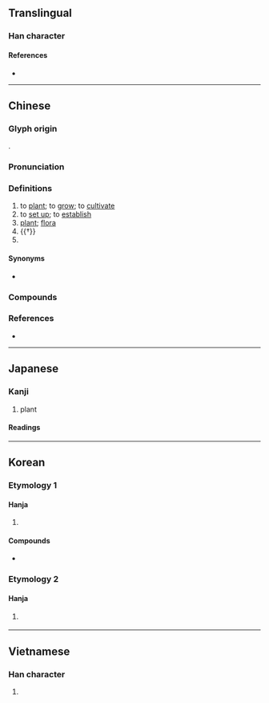 {{character info}}
==Translingual==
{{Han stroke|Japan<br>[[File:植 - U+0690D - KanjiVG stroke order.svg]]}}

===Han character===
{{Han char|rn=75|rad=木|as=08|sn=12|four=44916|canj=DJBM|ids=⿰木直}}

====References====
* {{Han ref|kx=0536.100|dkj=15023|dj=0923.230|hdz=21225.080|uh=690D|ud=26893|bh=B4D3|bd=46291}}

----

==Chinese==
{{zh-forms|ss=𰗝}}

===Glyph origin===
{{Han etym}}
{{Han compound|木|直|ls=psc|c1=s|t1=tree|c2=p}}.

===Pronunciation===
{{zh-pron
|m=zhí
|m-s=zi2
|dg=җы1
|c=zik6
|c-t=zet5
|g=ciit7
|h=pfs=chhṳ̍t;gd=ced6
|j=zeh5
|mb=cĭ
|md=sĭk
|mn=qz:sia̍k/xm,zz:se̍k/si̍t/ha:se̍t/tw:ti̍t
|mn_note=sia̍k/se̍k - literary; si̍t/se̍t - vernacular
|mn-t=sêg4/sig8/sêg8
|mn-t_note=sêg4 - literary; sig8/sêg8 - vernacular (sêg8 - Jieyang)
|w=5zeq
|x=zhr6
|mc=y
|oc=y
|cat=v,n
}}

===Definitions===
{{zh-hanzi}}

# to [[plant]]; to [[grow]]; to [[cultivate]]
# to [[set up]]; to [[establish]]
# [[plant]]; [[flora]]
# {{†}} {{rfdef|zh}}
# {{surname|zh}}

====Synonyms====
* {{sense|to cultivate}}
{{zh-syn-saurus|種植}}

===Compounds===
{{zh-der|下等植物|人工植牙|動植物|卵子移植|原生植物|單花植物|器官移植|培植|孢子植物|室內植物|寄生植物|密植|常綠植物|庭園植物|弱植|心臟移植|懶人植物|手植|扶植|捕蟲植物|攀緣植物|旱性植物|曹植|有毒植物|木本植物|栽培植物|栽植|植基|植床|植株|植樹|植樹節|植牙|植物|植物人|植物園|植物學|植物油|植物激素|植物纖維|植物群落|植物誌|植物馴化|植皮手術|植群|植耳|植苗|植被|植足|植黨|植黨營私|歸化植物|水生植物|浮生植物|溫帶植物|潘植|球根植物|皮下移植|移植|種植|種植義齒|等高種植|綠色植物|纖維植物|肆奸植黨|胎生植物|腐植土|腐植質|腐生植物|苔蘚植物|草本植物|著生植物|葉狀植物|蔓生植物|蕨類植物|藤本植物|藥用植物|藻菌植物|蘚苔植物|被子植物|裸子植物|觀葉植物|觀賞植物|誤植|附生植物|陰地植物|陰性植物|陽性植物|隱花植物|顯花植物|飛潛動植|食蟲植物|骨髓移植|高山植物|高等植物|鹽生植物|植髮}}

===References===
* {{R:yue:Hanzi}}

----

==Japanese==

===Kanji===
{{ja-kanji|grade=3|rs=木08}}

# plant

====Readings====
{{ja-readings
|goon=じき
|kanon=しょく, ち
|kun=う-える, う-わる, た-てる
}}

----

==Korean==

===Etymology 1===

====Hanja====
{{ko-hanja|[[심다|심을]]|식}}

# {{hanja form of|식|to [[plant]]}}

====Compounds====
* {{ko-l|식물|[[plant]]|植物}}

===Etymology 2===

====Hanja====
{{ko-hanja|[[두다|둘]]|치}}

# {{lb|ko|obsolete}} {{alt form|ko|置||{{hanja form of|치|to [[put]]}}}}

----

==Vietnamese==

===Han character===
{{vi-readings|reading=thực|rs=木08}}

# {{rfdef|vi|sort=木08}}
